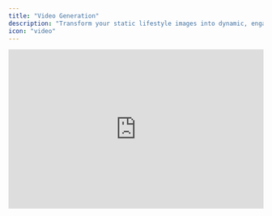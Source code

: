 ```yaml
---
title: "Video Generation"
description: "Transform your static lifestyle images into dynamic, engaging videos in just a few clicks"
icon: "video"
---
```


<Frame>
  <iframe width="100%" height="315" src="https://www.youtube.com/embed/UPdAX8S0gUU" title="Video Generation Demo" frameborder="0" allow="accelerometer; autoplay; clipboard-write; encrypted-media; gyroscope; picture-in-picture" allowfullscreen />
</Frame>

Transform your static lifestyle images into dynamic, engaging videos in just a few clicks.

<CardGroup cols={2}>
  <Card title="Quick Generation" icon="bolt">
    Create videos in about 1 minute
  </Card>
  <Card title="High Quality" icon="sparkles">
    1080p Full HD output with smooth motion
  </Card>
</CardGroup>

## When to use Video Generation

Use this feature when you want to:

<AccordionGroup>
  <Accordion title="Bring product scenes to life with motion">
    Add dynamic movement to your static product images to showcase functionality and create more engaging visual experiences.
  </Accordion>
  <Accordion title="Create eye-catching social media content">
    Perfect for Stories, Reels, TikTok, and other short-form video content that drives engagement.
  </Accordion>
  <Accordion title="Enhance e-commerce product pages">
    Replace static hero images with compelling video content that increases conversion rates.
  </Accordion>
  <Accordion title="Produce marketing content">
    Generate short, high-quality videos for ads or email campaigns quickly and cost-effectively.
  </Accordion>
</AccordionGroup>

## How it works

<Steps>
  <Step title="Create or select a still image">
    Start with your favorite generated lifestyle scene as your base image.
  </Step>
  <Step title="Add a motion prompt">
    Click the video icon and describe the action or movement you want in the scene.

    <CodeGroup>

    ```text Animal Motion
    "Golden retriever walks across the room from left to right"
    ```

    
    ```text Human Action
    "Person enters and sits on the chair"
    ```

    
    ```text Product Demo
    "Coffee cup steams while person picks it up"
    ```

    </CodeGroup>
  </Step>
  <Step title="AI processes the video">
    Smooth camera movements and subtle animations are generated in about 1 minute.
  </Step>
  <Step title="Download your video">
    Export as an MP4 file, ready to use anywhere.
  </Step>
</Steps>

## Video Specifications

<Note>
  All videos are exported in professional quality for immediate use across platforms.
</Note>

| Specification  | Details                                         |
| -------------- | ----------------------------------------------- |
| **Resolution** | 1080p Full HD                                   |
| **Format**     | MP4 (H.264 codec)                               |
| **Duration**   | 5 seconds (5 credits) or 10 seconds (7 credits) |
| **Frame Rate** | 24 fps                                          |
| **File Size**  | Typically 10-30 MB                              |

## Best Uses

<Tabs>
  <Tab title="Social Media">
    <CardGroup cols={2}>
      <Card title="Instagram" icon="instagram">
        - Stories and Reels
        - IGTV content
        - Product showcases
      </Card>
      <Card title="Other Platforms" icon="share">
        - Facebook cover videos and ads
        - LinkedIn product updates
        - TikTok reveals and transitions
      </Card>
    </CardGroup>
  </Tab>
  <Tab title="E-commerce">
    <CardGroup cols={2}>
      <Card title="Product Pages" icon="shopping-cart">
        - Hero videos
        - Feature demonstrations
        - Interactive showcases
      </Card>
      <Card title="Marketing" icon="bullhorn">
        - Animated email headers
        - Digital ads
        - Landing page backgrounds
      </Card>
    </CardGroup>
  </Tab>
</Tabs>

## Best Practices

<Tip>
  Following these guidelines will help you create the most effective videos.
</Tip>

- **Use high-quality images** as a starting point for better results
- **Write clear, detailed motion prompts** to get precise movements
- **Optimize lighting** before generating video for consistent quality
- **Choose video duration** based on your platform's requirements and budget

## Pricing & Availability

<Info>
  Video Generation is available on Pro, Team, and Enterprise plans with flexible credit usage.
</Info>

<CardGroup cols={3}>
  <Card title="Preview" icon="eye">
    **Free**
    Video previews generated at no cost
  </Card>
  <Card title="5 Second Video" icon="clock">
    **5 Credits**
    Perfect for social media stories
  </Card>
  <Card title="10 Second Video" icon="timer">
    **7 Credits**
    Ideal for detailed product demos
  </Card>
</CardGroup>

---

<Card title="Ready to get started?" icon="rocket">
  Make your product visuals move and create captivating videos effortlessly with Video Generation.
</Card>